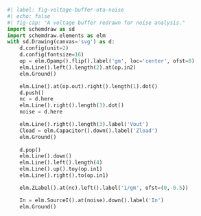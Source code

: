 ```python
#| label: fig-voltage-buffer-ota-noise
#| echo: false
#| fig-cap: "A voltage buffer redrawn for noise analysis."
import schemdraw as sd
import schemdraw.elements as elm
with sd.Drawing(canvas='svg') as d:
    d.config(unit=2)
    d.config(fontsize=16)
    op = elm.Opamp().flip().label('gm', loc='center', ofst=0)
    elm.Line().left().length(2).at(op.in2)
    elm.Ground()

    elm.Line().at(op.out).right().length(1).dot()
    d.push()
    nc = d.here
    elm.Line().right().length(3).dot()
    noise = d.here

    elm.Line().right().length(3).label('Vout')
    Cload = elm.Capacitor().down().label('Zload')
    elm.Ground()
    
    d.pop()
    elm.Line().down()
    elm.Line().left().length(4)
    elm.Line().up().toy(op.in1)
    elm.Line().right().to(op.in1)

    elm.ZLabel().at(nc).left().label('1/gm', ofst=(0,-0.5))

    In = elm.SourceI().at(noise).down().label('In')
    elm.Ground()

```